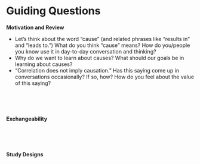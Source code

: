 # Guiding Questions {-}

**Motivation and Review** <a id="motivation-review"></a>

- Let's think about the word "cause" (and related phrases like "results in" and "leads to.") What do you think "cause" means? How do you/people you know use it in day-to-day conversation and thinking?
- Why do we want to learn about causes? What should our goals be in learning about causes?
- "Correlation does not imply causation." Has this saying come up in conversations occasionally? If so, how? How do you feel about the value of this saying?

<br><br><br>

**Exchangeability** <a id="exchangeability"></a>



<br><br><br>

**Study Designs** <a id="study-designs"></a>



<br><br><br><br><br><br><br><br><br><br><br><br><br><br><br>
